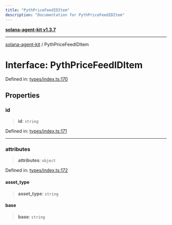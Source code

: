 ```yaml
---
title: "PythPriceFeedIDItem"
description: "Documentation for PythPriceFeedIDItem"
---
```


[**solana-agent-kit v1.3.7**](../README.md)

***

[solana-agent-kit](../README.md) / PythPriceFeedIDItem

# Interface: PythPriceFeedIDItem

Defined in: [types/index.ts:170](https://github.com/scriptscrypt/solana-agent-kit/blob/28121611ae2e5ee3f891044cd4631bfb441231fc/src/types/index.ts#L170)

## Properties

### id

> **id**: `string`

Defined in: [types/index.ts:171](https://github.com/scriptscrypt/solana-agent-kit/blob/28121611ae2e5ee3f891044cd4631bfb441231fc/src/types/index.ts#L171)

***

### attributes

> **attributes**: `object`

Defined in: [types/index.ts:172](https://github.com/scriptscrypt/solana-agent-kit/blob/28121611ae2e5ee3f891044cd4631bfb441231fc/src/types/index.ts#L172)

#### asset\_type

> **asset\_type**: `string`

#### base

> **base**: `string`
